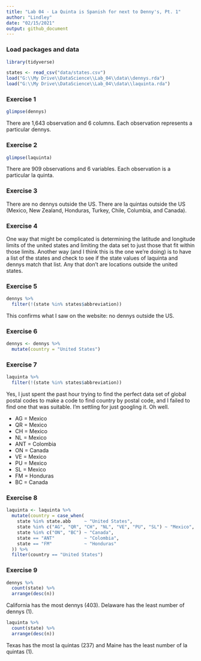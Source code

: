 ```yaml
---
title: "Lab 04 - La Quinta is Spanish for next to Denny's, Pt. 1"
author: "Lindley"
date: "02/15/2021"
output: github_document
---
```


### Load packages and data

```r
library(tidyverse) 
```

```r
states <- read_csv("data/states.csv")
load("G:\\My Drive\\DataScience\\Lab_04\\data\\dennys.rda")
load("G:\\My Drive\\DataScience\\Lab_04\\data\\laquinta.rda")
```

### Exercise 1

```r
glimpse(dennys)
```
There are 1,643 observation and 6 columns. Each observation represents a particular dennys.

### Exercise 2

```r
glimpse(laquinta)
```
There are 909 observations and 6 variables. Each observation is a particular la quinta.

### Exercise 3

There are no dennys outside the US. There are la quintas outside the US (Mexico, New Zealand, Honduras, Turkey, Chile, Columbia, and Canada). 

### Exercise 4

One way that might be complicated is determining the latitude and longitude limits of the united states and limiting the data set to just those that fit within those limits. Another way (and I think this is the one we're doing) is to have a list of the states and check to see if the state values of laquinta and dennys match that list. Any that don't are locations outside the united states.

### Exercise 5

```r
dennys %>%
  filter(!(state %in% states$abbreviation))
```
This confirms what I saw on the website: no dennys outside the US.

### Exercise 6

```r
dennys <- dennys %>%
  mutate(country = "United States")
```

### Exercise 7

```r
laquinta %>%
  filter(!(state %in% states$abbreviation))
```
Yes, I just spent the past hour trying to find the perfect data set of global postal codes to make a code to find country by postal code, and I failed to find one that was suitable. I'm settling for just googling it. Oh well. 

* AG = Mexico
* QR = Mexico
* CH = Mexico
* NL = Mexico
* ANT = Colombia
* ON = Canada
* VE = Mexico
* PU = Mexico
* SL = Mexico
* FM = Honduras
* BC = Canada 

### Exercise 8

```r
laquinta <- laquinta %>%
  mutate(country = case_when(
    state %in% state.abb     ~ "United States",
    state %in% c("AG", "QR", "CH", "NL", "VE", "PU", "SL") ~ "Mexico",
    state %in% c("ON", "BC") ~ "Canada",
    state == "ANT"           ~ "Colombia",
    state == "FM"            ~ "Honduras"
  )) %>%
  filter(country == "United States")
``` 

### Exercise 9

```r
dennys %>%
  count(state) %>%
  arrange(desc(n))
```

California has the most dennys (403). Delaware has the least number of dennys (1).

```r
laquinta %>%
  count(state) %>%
  arrange(desc(n))
```

Texas has the most la quintas (237) and Maine has the least number of la quintas (1).